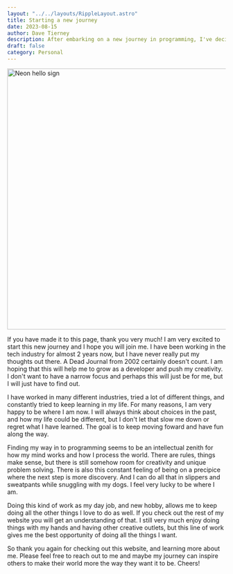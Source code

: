 ```yaml
---
layout: "../../layouts/RippleLayout.astro"
title: Starting a new journey
date: 2023-08-15
author: Dave Tierney
description: After embarking on a new journey in programming, I've decided to start putting my thoughts out there.
draft: false
category: Personal
---
```



<Image src={hello} alt="Neon hello sign" height="600" width="1200" />

If you have made it to this page, thank you very much! I am very excited to start this new journey and I hope you will join me. I have been working in the tech industry for almost 2 years now, but I have never really put my thoughts out there. A Dead Journal from 2002 certainly doesn't count. I am hoping that this will help me to grow as a developer and push my creativity. I don't want to have a narrow focus and perhaps this will just be for me, but I will just have to find out.

I have worked in many different industries, tried a lot of different things, and constantly tried to keep learning in my life. For many reasons, I am very happy to be where I am now. I will always think about choices in the past, and how my life could be different, but I don't let that slow me down or regret what I have learned. The goal is to keep moving foward and have fun along the way.

Finding my way in to programming seems to be an intellectual zenith for how my mind works and how I process the world. There are rules, things make sense, but there is still somehow room for creativity and unique problem solving. There is also this constant feeling of being on a precipice where the next step is more discovery. And I can do all that in slippers and sweatpants while snuggling with my dogs. I feel very lucky to be where I am.

Doing this kind of work as my day job, and new hobby, allows me to keep doing all the other things I love to do as well. If you check out the rest of my website you will get an understanding of that. I still very much enjoy doing things with my hands and having other creative outlets, but this line of work gives me the best opportunity of doing all the things I want.

So thank you again for checking out this website, and learning more about me. Please feel free to reach out to me and maybe my journey can inspire others to make their world more the way they want it to be. Cheers!
